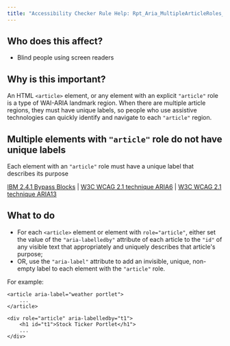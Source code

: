 ```yaml
---
title: "Accessibility Checker Rule Help: Rpt_Aria_MultipleArticleRoles_Implicit"
---
```


<div className="toolHelp">
<Row>
<Column colLg={5} colMd={3} colSm={4} className="toolLeft">

## Who does this affect?

 * Blind people using screen readers

## Why is this important?

An HTML `<article>` element, or any element with an explicit `"article"` role is a type of WAI-ARIA landmark region. When there are multiple article regions, they must have unique labels, so people who use assistive technologies can quickly identify and navigate to each `"article"` region.

</Column>
<Column colLg={11} colMd={5} colSm={4} className="toolMain">

<div id="locLevel"></div>

## Multiple elements with `"article"` role do not have unique labels
Each element with an `"article"` role must have a unique label that describes its purpose

[IBM 2.4.1 Bypass Blocks](http://www.ibm.com/able/guidelines/ci162/bypass_blocks.html) | [W3C WCAG 2.1 technique ARIA6](https://www.w3.org/WAI/WCAG21/Techniques/aria/ARIA6) |  [W3C WCAG 2.1 technique ARIA13](https://www.w3.org/WAI/WCAG21/Techniques/aria/ARIA13)

<div id="locSnippet"></div>

## What to do

 * For each `<article>` element or element with `role="article"`, either set the value of the `"aria-labelledby"` attribute of each article to the `"id"` of any visible text that appropriately and uniquely describes that article's purpose;
 * OR, use the `"aria-label"` attribute to add an invisible, unique, non-empty label to each element with the `"article"` role.

For example:
```
<article aria-label="weather portlet">
    ...
</article>

<div role="article" aria-labelledby="t1">
    <h1 id="t1">Stock Ticker Portlet</h1">
    ...
</div>
```

</Column>
</Row>
</div>
